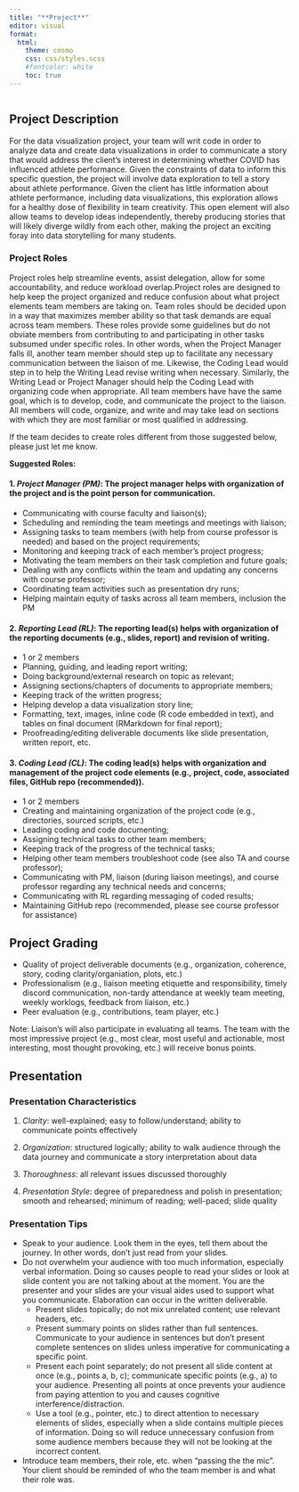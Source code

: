 ```yaml
---
title: "**Project**"
editor: visual
format:
  html:
    theme: cosmo
    css: css/styles.scss
    #fontcolor: white
    toc: true
---
```


```r

```

## **Project Description**

For the data visualization project, your team will writ code in order to analyze data and create data visualizations in order to communicate a story that would address the client's interest in determining whether COVID has influenced athlete performance. Given the constraints of data to inform this specific question, the project will involve data exploration to tell a story about athlete performance. Given the client has little information about athlete performance, including data visualizations, this exploration allows for a healthy dose of flexibility in team creativity. This open element will also allow teams to develop ideas independently, thereby producing stories that will likely diverge wildly from each other, making the project an exciting foray into data storytelling for many students.     


### **Project Roles**

Project roles help streamline events, assist delegation, allow for some accountability, and reduce workload overlap.Project roles are designed to help keep the project organized and reduce confusion about what project elements team members are taking on. Team roles should be decided upon in a way that maximizes member ability so that task demands are equal across team members. These roles provide some guidelines but do not obviate members from contributing to and participating in other tasks subsumed under specific roles. In other words, when the Project Manager falls ill, another team member should step up to facilitate any necessary communication between the liaison of me. Likewise, the Coding Lead would step in to help the Writing Lead revise writing when necessary. Similarly, the Writing Lead or Project Manager should help the Coding Lead with organizing code when appropriate. All team members have have the same goal, which is to develop, code, and communicate the project to the liaison. All members will code, organize, and write and may take lead on sections with which they are most familiar or most qualified in addressing.

If the team decides to create roles different from those suggested below, please just let me know. 

**Suggested Roles:**

#### 1. *Project Manager (PM)*: The project manager helps with organization of the project and is the point person for communication. 

* Communicating with course faculty and liaison(s); 
* Scheduling and reminding the team meetings and meetings with liaison;
* Assigning tasks to team members (with help from course professor is needed) and based on the project requirements;
* Monitoring and keeping track of each member’s project progress;
* Motivating the team members on their task completion and future goals;
* Dealing with any conflicts within the team and updating any concerns with course professor;
* Coordinating team activities such as presentation dry runs;
* Helping maintain equity of tasks across all team members, inclusion the PM

#### 2. *Reporting Lead (RL)*: The reporting lead(s) helps with organization of the reporting documents (e.g., slides, report) and revision of writing.   

* 1 or 2 members
* Planning, guiding, and leading report writing;
* Doing background/external research on topic as relevant;
* Assigning sections/chapters of documents to appropriate members;
* Keeping track of the written progress; 
* Helping develop a data visualization story line;
* Formatting, text, images, inline code (R code embedded in text), and tables on final document (RMarkdown for final report);
* Proofreading/editing deliverable documents like slide presentation, written report, etc. 

#### 3. *Coding Lead (CL)*: The coding lead(s) helps with organization and management of the project code elements (e.g., project, code, associated files, GitHub repo (recommended)).

* 1 or 2 members
* Creating and maintaining organization of the project code (e.g., directories, sourced scripts, etc.) 
* Leading coding and code documenting;
* Assigning technical tasks to other team members;
* Keeping track of the progress of the technical tasks;
* Helping other team members troubleshoot code (see also TA and course professor);  
* Communicating with PM, liaison (during liaison meetings), and course professor regarding any technical needs and concerns;
* Communicating with RL regarding messaging of coded results; 
* Maintaining GitHub repo (recommended, please see course professor for assistance)


## **Project Grading**

  * Quality of project deliverable documents (e.g., organization, coherence, story, coding clarity/organiation, plots, etc.)
  * Professionalism (e.g., liaison meeting etiquette and responsibility, timely discord communication, non-tardy attendance at weekly team meeting, weekly worklogs, feedback from liaison, etc.)
  * Peer evaluation (e.g., contributions, team player, etc.)

Note: Liaison's will also participate in evaluating all teams. The team with the most impressive project (e.g., most clear, most useful and actionable, most interesting, most thought provoking, etc.) will receive bonus points.



## **Presentation**

### **Presentation Characteristics**

1. *Clarity*: well-explained; easy to follow/understand; ability to communicate points effectively

2. *Organization*: structured logically; ability to walk audience through the data journey and communicate a story interpretation about data

3. *Thoroughness*: all relevant issues discussed thoroughly

4. *Presentation Style*: degree of preparedness and polish in presentation; smooth and rehearsed; minimum of reading; well-paced; slide quality


### **Presentation Tips**

* Speak to your audience. Look them in the eyes, tell them about the journey. In other words, don’t just read from your slides.
* Do not overwhelm your audience with too much information, especially verbal information. Doing so causes people to read your slides or look at slide content you are not talking about at the moment. You are the presenter and your slides are your visual aides used to support what you communicate. Elaboration can occur in the written deliverable.
   + Present slides topically; do not mix unrelated content; use relevant headers, etc.
   + Present summary points on slides rather than full sentences. Communicate to your audience in sentences but don’t present complete sentences on slides unless imperative for communicating a specific point. 
   + Present each point separately; do not present all slide content at once (e.g., points a, b, c); communicate specific points (e.g., a) to your audience. Presenting all points at once prevents your audience from paying attention to you and causes cognitive interference/distraction.
   + Use a tool (e.g., pointer, etc.) to direct attention to necessary elements of slides, especially when a slide contains multiple pieces of information. Doing so will reduce unnecessary confusion from some audience members because they will not be looking at the incorrect content.
* Introduce team members, their role, etc. when "passing the the mic". Your client should be reminded of who the team member is and what their role was.
